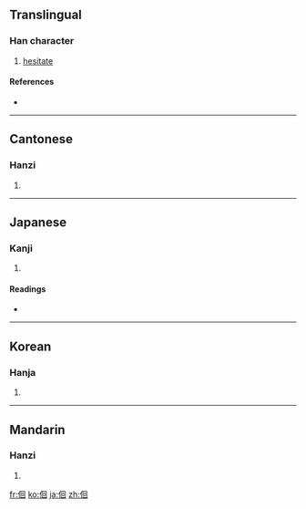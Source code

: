 ==Translingual==

===Han character===
{{Han char|rn=9|rad=人|as=06|sn=8|four=2620<sub>0</sub>|canj=人田口 (OWR)}}

# [[hesitate]]

====References====
* {{Han ref|kx=0100.060|dkj=00545|dj=0212.020|hdz=10148.060|uh=4F6A|ud=20330|bh=CBBF|bd=52159}}

----

==Cantonese==

===Hanzi===
{{yue-hanzi|jyut=|y=wui4}}

# {{defn|Cantonese}}

----

==Japanese==

===Kanji===
{{ja-kanji|grade=|rs=人06}}

# {{defn|Japanese}}

====Readings====
* {{ja-readings|on=[[くわい]] (kuwai), [[え]] (e)|kun=[[さまよう]] (samayou), [[くらいこよ]] (kuraikoyo)}}

----

==Korean==

===Hanja===
{{ko-hanja|hangeul=회|rv=hoe|mr=hoe}}

# {{defn|Korean}}

----

==Mandarin==

===Hanzi===
{{cmn-hanzi|pin=[[huái]] ([[huai2]])|wg=huai<sup>2</sup>}}

# {{defn|Mandarin}}

[[fr:佪]]
[[ko:佪]]
[[ja:佪]]
[[zh:佪]]